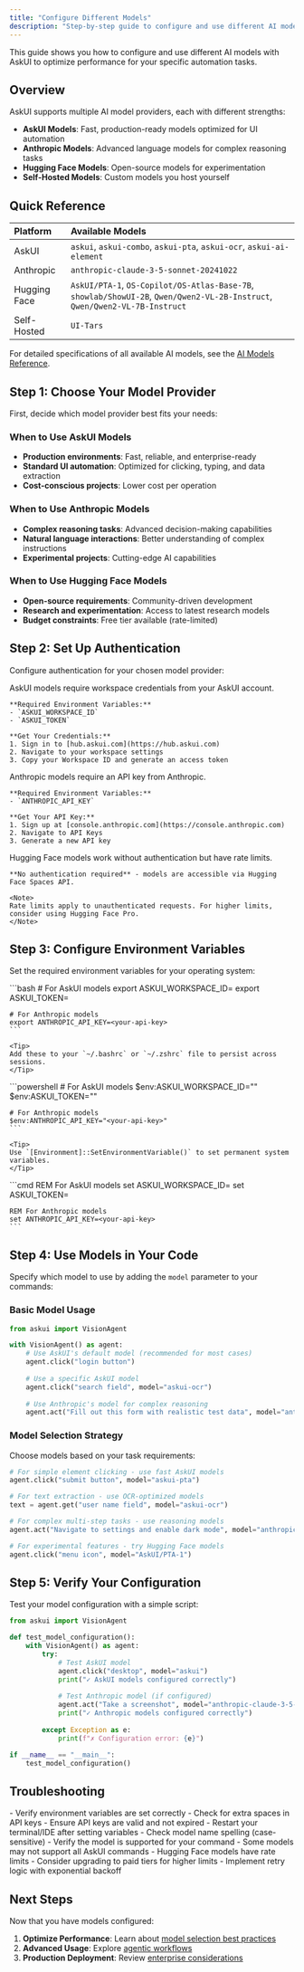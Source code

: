 ```yaml
---
title: "Configure Different Models"
description: "Step-by-step guide to configure and use different AI models with AskUI"
---
```


This guide shows you how to configure and use different AI models with AskUI to optimize performance for your specific automation tasks.

## Overview

AskUI supports multiple AI model providers, each with different strengths:

- **AskUI Models**: Fast, production-ready models optimized for UI automation
- **Anthropic Models**: Advanced language models for complex reasoning tasks
- **Hugging Face Models**: Open-source models for experimentation
- **Self-Hosted Models**: Custom models you host yourself

## Quick Reference

| Platform     | Available Models                                                                                                            |
| :----------- | :-------------------------------------------------------------------------------------------------------------------------- |
| AskUI        | `askui`, `askui-combo`, `askui-pta`, `askui-ocr`, `askui-ai-element`                                                        |
| Anthropic    | `anthropic-claude-3-5-sonnet-20241022`                                                                                      |
| Hugging Face | `AskUI/PTA-1`, `OS-Copilot/OS-Atlas-Base-7B`, `showlab/ShowUI-2B`, `Qwen/Qwen2-VL-2B-Instruct`, `Qwen/Qwen2-VL-7B-Instruct` |
| Self-Hosted  | `UI-Tars`                                                                                                                   |

For detailed specifications of all available AI models, see the [AI Models Reference](/04-reference/ai-models).

## Step 1: Choose Your Model Provider

First, decide which model provider best fits your needs:

### When to Use AskUI Models
- **Production environments**: Fast, reliable, and enterprise-ready
- **Standard UI automation**: Optimized for clicking, typing, and data extraction
- **Cost-conscious projects**: Lower cost per operation

### When to Use Anthropic Models
- **Complex reasoning tasks**: Advanced decision-making capabilities
- **Natural language interactions**: Better understanding of complex instructions
- **Experimental projects**: Cutting-edge AI capabilities

### When to Use Hugging Face Models
- **Open-source requirements**: Community-driven development
- **Research and experimentation**: Access to latest research models
- **Budget constraints**: Free tier available (rate-limited)

## Step 2: Set Up Authentication

Configure authentication for your chosen model provider:

<Tabs>
  <Tab title="AskUI Models">
    AskUI models require workspace credentials from your AskUI account.
    
    **Required Environment Variables:**
    - `ASKUI_WORKSPACE_ID`
    - `ASKUI_TOKEN`
    
    **Get Your Credentials:**
    1. Sign in to [hub.askui.com](https://hub.askui.com)
    2. Navigate to your workspace settings
    3. Copy your Workspace ID and generate an access token
  </Tab>
  
  <Tab title="Anthropic Models">
    Anthropic models require an API key from Anthropic.
    
    **Required Environment Variables:**
    - `ANTHROPIC_API_KEY`
    
    **Get Your API Key:**
    1. Sign up at [console.anthropic.com](https://console.anthropic.com)
    2. Navigate to API Keys
    3. Generate a new API key
  </Tab>
  
  <Tab title="Hugging Face Models">
    Hugging Face models work without authentication but have rate limits.
    
    **No authentication required** - models are accessible via Hugging Face Spaces API.
    
    <Note>
    Rate limits apply to unauthenticated requests. For higher limits, consider using Hugging Face Pro.
    </Note>
  </Tab>
</Tabs>

## Step 3: Configure Environment Variables

Set the required environment variables for your operating system:

<Tabs>
  <Tab title="Linux & macOS">
    ```bash
    # For AskUI models
    export ASKUI_WORKSPACE_ID=<your-workspace-id>
    export ASKUI_TOKEN=<your-access-token>
    
    # For Anthropic models
    export ANTHROPIC_API_KEY=<your-api-key>
    ```
    
    <Tip>
    Add these to your `~/.bashrc` or `~/.zshrc` file to persist across sessions.
    </Tip>
  </Tab>
  
  <Tab title="Windows PowerShell">
    ```powershell
    # For AskUI models
    $env:ASKUI_WORKSPACE_ID="<your-workspace-id>"
    $env:ASKUI_TOKEN="<your-access-token>"
    
    # For Anthropic models
    $env:ANTHROPIC_API_KEY="<your-api-key>"
    ```
    
    <Tip>
    Use `[Environment]::SetEnvironmentVariable()` to set permanent system variables.
    </Tip>
  </Tab>
  
  <Tab title="Windows CMD">
    ```cmd
    REM For AskUI models
    set ASKUI_WORKSPACE_ID=<your-workspace-id>
    set ASKUI_TOKEN=<your-access-token>
    
    REM For Anthropic models
    set ANTHROPIC_API_KEY=<your-api-key>
    ```
  </Tab>
</Tabs>

## Step 4: Use Models in Your Code

Specify which model to use by adding the `model` parameter to your commands:

### Basic Model Usage

```python
from askui import VisionAgent

with VisionAgent() as agent:
    # Use AskUI's default model (recommended for most cases)
    agent.click("login button")
    
    # Use a specific AskUI model
    agent.click("search field", model="askui-ocr")
    
    # Use Anthropic's model for complex reasoning
    agent.act("Fill out this form with realistic test data", model="anthropic-claude-3-5-sonnet-20241022")
```

### Model Selection Strategy

Choose models based on your task requirements:

```python
# For simple element clicking - use fast AskUI models
agent.click("submit button", model="askui-pta")

# For text extraction - use OCR-optimized models
text = agent.get("user name field", model="askui-ocr")

# For complex multi-step tasks - use reasoning models
agent.act("Navigate to settings and enable dark mode", model="anthropic-claude-3-5-sonnet-20241022")

# For experimental features - try Hugging Face models
agent.click("menu icon", model="AskUI/PTA-1")
```

## Step 5: Verify Your Configuration

Test your model configuration with a simple script:

```python
from askui import VisionAgent

def test_model_configuration():
    with VisionAgent() as agent:
        try:
            # Test AskUI model
            agent.click("desktop", model="askui")
            print("✓ AskUI models configured correctly")
            
            # Test Anthropic model (if configured)
            agent.act("Take a screenshot", model="anthropic-claude-3-5-sonnet-20241022")
            print("✓ Anthropic models configured correctly")
            
        except Exception as e:
            print(f"✗ Configuration error: {e}")

if __name__ == "__main__":
    test_model_configuration()
```

## Troubleshooting

<AccordionGroup>
  <Accordion title="Authentication errors">
    - Verify environment variables are set correctly
    - Check for extra spaces in API keys
    - Ensure API keys are valid and not expired
    - Restart your terminal/IDE after setting variables
  </Accordion>
  
  <Accordion title="Model not found errors">
    - Check model name spelling (case-sensitive)
    - Verify the model is supported for your command
    - Some models may not support all AskUI commands
  </Accordion>
  
  <Accordion title="Rate limiting issues">
    - Hugging Face models have rate limits
    - Consider upgrading to paid tiers for higher limits
    - Implement retry logic with exponential backoff
  </Accordion>
</AccordionGroup>

## Next Steps

Now that you have models configured:

1. **Optimize Performance**: Learn about [model selection best practices](/03-explanation/02-best-practices/01-element-selection/01-element-selection)
2. **Advanced Usage**: Explore [agentic workflows](/03-explanation/02-best-practices/04-agentic-mode)
3. **Production Deployment**: Review [enterprise considerations](/02-how-to-guides/01-account-management/01-account-management)